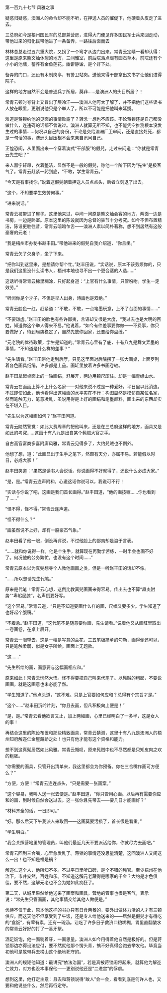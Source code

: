 

第一百九十七节 风雅之事

疑惑归疑惑，澳洲人的命令却不能不听，在押送人员的催促下，他硬着头皮走了进去。

三总府如今是梧州国民军的总部兼营房，进得大门便见许多国民军士兵来回走动，带他过来的归化民带他进了一条备弄，一路往后面而去

林林总总走过五六重大院，又拐了一个弯才从边门出来。常青云定睛一看却认得：这里是原来熊文灿休憩的地方，三间雅室，前后院落点缀有园石草木，前院还有个小小的池塘，蓄养有金鱼莲花。幽僻静谧，是个好下处。

备弄的门口，还设有木制岗亭，有警卫站岗。送他来得干部拿出文书才让他们进得院子。

这样的地方自然不会是普通兵丁所居，莫非……是澳洲人的头目所居？！

常青云顿时脊背上又冒出了层冷汗――澳洲人他可太了解了，并不把他们这些读书人放在眼里，更别说他只是个举人了。所以不可能是把他叫来延揽。

难道是蒋锁约他的见面的事情败露了？转念一想也不应该。不论蒋锁还是自己都没做什么，连违碍的话都不曾说过。澳洲人就算无所不知，也不能凭空推测根本没发生过的事情……何况以自己的身份，不论是交给澳洲厂卫审问，还是直接处死，都是一句话的事，澳洲头目压根不会来亲自讯问自己。

正惶恐间，从里面出来一个穿着澳式“干部服”的假髡，走过来问道：“你就是常青云先生吧？”

来人器宇轩昂，衣着整洁，显然不是一般的假髡，称他一个阶下囚为“先生”是极客气了。常青云赶紧一躬到底，“不敢，学生常青云。”

“今天是有事找你，”说着这假髡朝着押送人员点点头，后者立刻退了出去。

“这个，不知要学生效劳何事。”

“进来说话。”

常青云被带进了屋子。这里他来过，中间一间原是熊文灿会客的地方，两面一边是书房，一边是卧室。原本这里的陈设就因为总督的驻节十分考究。如今不但布置精洁，陈设更胜往昔，常青云暗暗乍舌――澳洲人素以简朴著称，想不到居然有这般豪奢的元老！

“我是梧州市办秘书赵丰田。”带他进来的假髡自我介绍道，“你且坐。”

常青云欠了欠身子，坐了下来。

“把你叫到这里来，是想请你帮个忙。”赵丰田说，“实话说，原本不该劳烦你的，只是我们这里没什么读书人，梧州本地也寻不出一个更合适的人选……”

这话听得常青云稀里糊涂，只好起身道：“上官有什么事情，只管吩咐。学生一定效劳。”

“听闻你是个才子，不但是举人出身，诗画也是双绝。”

常青云脸色一红，赶紧道：“不敢，不敢，一点笔墨玩意，上不了台面的事情……”

“不要谦虚。”赵丰田的脸色有些许鄙夷，言语却又很是大度，“我过去也是大明的百姓，知道你这个举人得来不易。”他说着，“如今有件差事要你做――不费事，你只要做好了，待到局势稳定了，自然先放你回家，还要给你盘缠。”

“元老院的优待政策，学生是知道的。”常青云心里有了底，十有八九是舞文弄墨的事情，“不知道是什么样的差事？”

“先生请看。”赵丰田带他走到后厅，只见这里面对后院摆了一张大画桌，上面罗列着各色画具纸绢，许多都是上品。画缸里放着许多书画卷轴。

赵丰田拿起桌面上的一轴画绢，舒展开，两边用镇尺压住。却是一幅青绿山水。

常青云在画画上算不上什么名家――对他来说不过是一种爱好，平日里以此消遣。不过即使如此，他也看得出这幅画的水平实在不行：构图显然是模仿自某位名家，然而笔触无力，笔意凌乱，虽说用得是上好的画绢和笔墨颜料，画出来的东西却实在不堪入目。

“先生以为这幅画如何？”赵丰田问道。

常青云陡然警觉：如此大费周章的把他叫来，还是在三总府这样的地方，画具又是如此的考究……这画十有八九是出自某个髡贼大官之手。

自古高官富商多喜附庸风雅，常青云见得多了，大约髡贼也不例外。

他想了想，道：“此画显出于生手之笔下，然颇有天分，亦属不易。若能假以时日，必成大家！”

赵丰田笑道：“果然是读书人会说话。你说画得不好就得了，还说什么必成大家。”

“是，是。”常青云连声附和，心道这话你说可以，我说可不行！

“实话与你说了吧，这画是我们首长画得。”赵丰田道，“他的画技嘛……你也看到了……”

“怪不得，怪不得。”常青云连声道。

“怪不得什么？”

“画虽然说不上好，却有一股豪杰气象。”

赵丰田看了他一眼，倒没再评说，不过他脸上的鄙夷却是溢于言表。

“……就和你说得一样，他是个生手，就算现在再勤学苦练，一时半会也画不好了。何况他的公务繁忙，也没有这个时间……”

常青云原本以为真髡想寻个人教他画画之类，但是一听赵丰田的话却不像。

“……所以想请先生代笔。”

原来是代笔！常青云心想，这倒比教真髡画画来得容易。传出去也不算“趋炎附势”“卑躬屈膝”。名声倒要好写。

“这个容易。”常青云道，“只是不知道要画什么样的画，尺幅又要多少。学生知道了也好起个腹稿。”

“不着急。”赵丰田道，“这代笔不是随意要你画，先生请看。”说着他又从画缸里取出一卷画卷，在桌上展开。

常青云一眼望去，这是一幅是写意的兰花，三五笔极简单的勾勒，画得倒还可以，只是笔触柔弱，似是女子所绘。画面上无题款。

“这……”

“先生所绘的画，画意要与这幅画相应和。”

原来如此！常青云恍然大悟。怪不得要把自己叫来代笔了。以髡贼的粗鄙，不要说画画，就是这画意也未必能了然。

“学生知道了。”他点头道，“这不难。只是上官要如何应和？总得有个宗旨才是。”

“这个……”赵丰田沉吟片刻，“你且去画，但凡积极向上便是！”

“是，是。”常青云看他欲言又止，加上两幅画，心里已经明白了一多半，这是女人的事！

再结合这里的陈设布置和那些精致画具，常青云猜测，这里十有八九是澳洲人的梧州知府解迩仁金屋藏娇之处！也只有他才能有这个资格和能力。

想不到这真髡居然如此风雅。常青云慨叹，原来髡贼中也不尽然都是只知皮肉之欢的粗胚。

“你需要的画具，只管开出清单来，我这里都会为你预备。你在三合嘴作画可方便么？”

“方便，方便！”常青云连连点头，“只是需要一张画案。”

“这个容易，我叫人送一张去便是。”赵丰田道，“你只管用心画。以后再有需要你应和的画，到时候自然会送过去。这一张你且先带去――要几日才能画好？”

“材料齐全的话，一日即可。”

“好。那么后天下午我派人来取回――这画莫要污损了，首长很是看重。”

“学生明白。”

“我会关照营地里的管理员，叫他们最近几天不要派活给你，你就尽力去画吧。”

常青云回到三合嘴，心里愈发乱了。蒋锁的事情还没思量清楚，这回澳洲人又闹这么一出！也不知是福是祸？

解迩仁这个人，他所知不多。不过平日里听口碑，是个不错的髡官。至少梧州在他治下，市井安然，百姓和乐。不知道这解元老藏得是哪家的千金？大约是才色俱佳，要不然，这解元老也不会为她如此痴狂了。

第二天，从城里果然给他送来了画案和画具。营地的管事也很是客气，表示说：“常先生只管画画，其他事情交给其他人做便是。”

优待不仅于此，原本他这样的书办只有日食两餐的，要外出做体力活的人才有三顿供应。而这天他不但享受到了午饭，还是专人给他送来的――居然是假髡才有得吃的“盒饭”，有荤有素，还有一碗汤。让吃了许多日子救济口粮糊糊，胃里直翻酸水的常青云好好的打了一番牙祭。

酒足饭饱，他一面剔着牙，一面思量。澳洲人如今用得着他自然是极好的。但是蒋锁那边亦得设法应付，要不然就他那个愣头青，搞不好真得会跑去举发他。毕竟当初他可是敢带兵去榜山这个绝地死守的。

澳洲人的规矩他知道：最讲究“依法治国”，若是真被蒋锁闹将起来，就算他为解迩仁效力，对方也没本事保他――更别说他还是“二进宫”的俘虏。

想到这里，他打定主意：且去和蒋锁说得“故人”会一会，看看到底是何许人也，又要和他说些什么。然后再行定夺。

